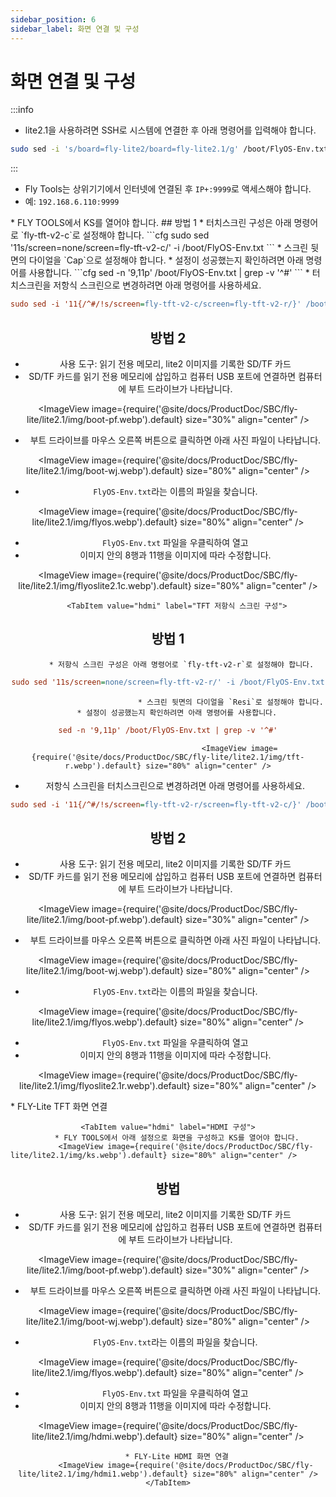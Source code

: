 ```yaml
---
sidebar_position: 6
sidebar_label: 화면 연결 및 구성
---
```





# 화면 연결 및 구성

:::info

* lite2.1을 사용하려면 SSH로 시스템에 연결한 후 아래 명령어를 입력해야 합니다.
```bash
sudo sed -i 's/board=fly-lite2/board=fly-lite2.1/g' /boot/FlyOS-Env.txt
```
:::


* Fly Tools는 상위기기에서 인터넷에 연결된 후 `IP+:9999`로 액세스해야 합니다.
* 예: `192.168.6.110:9999`

<Tabs>
    <TabItem value="tft" label="TFT 화면" default>
        * FLY TOOLS에서 KS를 열어야 합니다.
            <ImageView image={require('@site/docs/ProductDoc/SBC/fly-lite/lite2.1/img/ks.webp').default} size="80%" align="center" />
        <Tabs>
    <TabItem value="tft" label="TFT 터치스크린 구성" default>
## 방법 1    
         * 터치스크린 구성은 아래 명령어로 `fly-tft-v2-c`로 설정해야 합니다.
```cfg
sudo sed '11s/screen=none/screen=fly-tft-v2-c/' -i /boot/FlyOS-Env.txt
```
         * 스크린 뒷면의 다이얼을 `Cap`으로 설정해야 합니다.
    * 설정이 성공했는지 확인하려면 아래 명령어를 사용합니다.
```cfg
sed -n '9,11p' /boot/FlyOS-Env.txt | grep -v '^#'
```
        <ImageView image={require('@site/docs/ProductDoc/SBC/fly-lite/lite2.1/img/tft-c.webp').default} size="80%" align="center" />
 * 터치스크린을 저항식 스크린으로 변경하려면 아래 명령어를 사용하세요.

```cfg
sudo sed -i '11{/^#/!s/screen=fly-tft-v2-c/screen=fly-tft-v2-r/}' /boot/FlyOS-Env.txt
``` 
## 방법 2
* 사용 도구: 읽기 전용 메모리, lite2 이미지를 기록한 SD/TF 카드 
* SD/TF 카드를 읽기 전용 메모리에 삽입하고 컴퓨터 USB 포트에 연결하면 컴퓨터에 부트 드라이브가 나타납니다.

<ImageView image={require('@site/docs/ProductDoc/SBC/fly-lite/lite2.1/img/boot-pf.webp').default} size="30%" align="center" />

* 부트 드라이브를 마우스 오른쪽 버튼으로 클릭하면 아래 사진 파일이 나타납니다.

<ImageView image={require('@site/docs/ProductDoc/SBC/fly-lite/lite2.1/img/boot-wj.webp').default} size="80%" align="center" />

* `FlyOS-Env.txt`라는 이름의 파일을 찾습니다.

<ImageView image={require('@site/docs/ProductDoc/SBC/fly-lite/lite2.1/img/flyos.webp').default} size="80%" align="center" />

* `FlyOS-Env.txt` 파일을 우클릭하여 열고
* 이미지 안의 8행과 11행을 이미지에 따라 수정합니다.

<ImageView image={require('@site/docs/ProductDoc/SBC/fly-lite/lite2.1/img/flyoslite2.1c.webp').default} size="80%" align="center" />

</TabItem>

        <TabItem value="hdmi" label="TFT 저항식 스크린 구성">
## 방법 1        
           * 저항식 스크린 구성은 아래 명령어로 `fly-tft-v2-r`로 설정해야 합니다. 
```cfg
sudo sed '11s/screen=none/screen=fly-tft-v2-r/' -i /boot/FlyOS-Env.txt
```
                                * 스크린 뒷면의 다이얼을 `Resi`로 설정해야 합니다.
        * 설정이 성공했는지 확인하려면 아래 명령어를 사용합니다.
```cfg
sed -n '9,11p' /boot/FlyOS-Env.txt | grep -v '^#'
```
                                    <ImageView image={require('@site/docs/ProductDoc/SBC/fly-lite/lite2.1/img/tft-r.webp').default} size="80%" align="center" />
 * 저항식 스크린을 터치스크린으로 변경하려면 아래 명령어를 사용하세요.

```cfg
sudo sed -i '11{/^#/!s/screen=fly-tft-v2-r/screen=fly-tft-v2-c/}' /boot/FlyOS-Env.txt
```
## 방법 2
* 사용 도구: 읽기 전용 메모리, lite2 이미지를 기록한 SD/TF 카드 
* SD/TF 카드를 읽기 전용 메모리에 삽입하고 컴퓨터 USB 포트에 연결하면 컴퓨터에 부트 드라이브가 나타납니다.

<ImageView image={require('@site/docs/ProductDoc/SBC/fly-lite/lite2.1/img/boot-pf.webp').default} size="30%" align="center" />

* 부트 드라이브를 마우스 오른쪽 버튼으로 클릭하면 아래 사진 파일이 나타납니다.

<ImageView image={require('@site/docs/ProductDoc/SBC/fly-lite/lite2.1/img/boot-wj.webp').default} size="80%" align="center" />

* `FlyOS-Env.txt`라는 이름의 파일을 찾습니다.

<ImageView image={require('@site/docs/ProductDoc/SBC/fly-lite/lite2.1/img/flyos.webp').default} size="80%" align="center" />

* `FlyOS-Env.txt` 파일을 우클릭하여 열고
* 이미지 안의 8행과 11행을 이미지에 따라 수정합니다.

<ImageView image={require('@site/docs/ProductDoc/SBC/fly-lite/lite2.1/img/flyoslite2.1r.webp').default} size="80%" align="center" />


 </TabItem>
                        </Tabs>
        * FLY-Lite TFT 화면 연결
            <ImageView image={require('@site/docs/ProductDoc/SBC/fly-lite/lite2.1/img/tftv2.webp').default} size="80%" align="center" />
    </TabItem>

    <TabItem value="hdmi" label="HDMI 구성">
        * FLY TOOLS에서 아래 설정으로 화면을 구성하고 KS를 열어야 합니다.
            <ImageView image={require('@site/docs/ProductDoc/SBC/fly-lite/lite2.1/img/ks.webp').default} size="80%" align="center" />               
## 방법
* 사용 도구: 읽기 전용 메모리, lite2 이미지를 기록한 SD/TF 카드 
* SD/TF 카드를 읽기 전용 메모리에 삽입하고 컴퓨터 USB 포트에 연결하면 컴퓨터에 부트 드라이브가 나타납니다.

<ImageView image={require('@site/docs/ProductDoc/SBC/fly-lite/lite2.1/img/boot-pf.webp').default} size="30%" align="center" />

* 부트 드라이브를 마우스 오른쪽 버튼으로 클릭하면 아래 사진 파일이 나타납니다.

<ImageView image={require('@site/docs/ProductDoc/SBC/fly-lite/lite2.1/img/boot-wj.webp').default} size="80%" align="center" />

* `FlyOS-Env.txt`라는 이름의 파일을 찾습니다.

<ImageView image={require('@site/docs/ProductDoc/SBC/fly-lite/lite2.1/img/flyos.webp').default} size="80%" align="center" />

* `FlyOS-Env.txt` 파일을 우클릭하여 열고
* 이미지 안의 8행과 11행을 이미지에 따라 수정합니다.

<ImageView image={require('@site/docs/ProductDoc/SBC/fly-lite/lite2.1/img/hdmi.webp').default} size="80%" align="center" />

        
        * FLY-Lite HDMI 화면 연결
            <ImageView image={require('@site/docs/ProductDoc/SBC/fly-lite/lite2.1/img/hdmi1.webp').default} size="80%" align="center" />
    </TabItem>
</Tabs>
